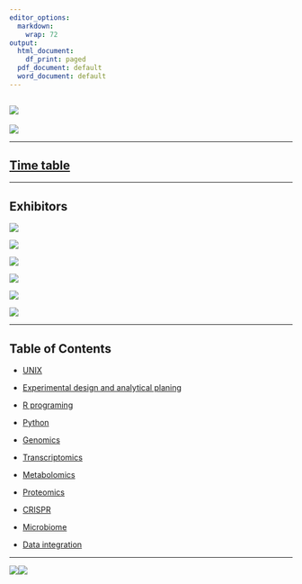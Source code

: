 ```yaml
---
editor_options:
  markdown:
    wrap: 72
output:
  html_document:
    df_print: paged
  pdf_document: default
  word_document: default
---
```


## ![](Page/elements/img/Logo/Logo_Multi-omics_4.png)

![](Page/elements/img/Logo/Logo_Multi-omics_1.png)

------------------------------------------------------------------------

## [Time table](Page/src/Time%20table/Time_table.html)

------------------------------------------------------------------------

## **Exhibitors**

[![](./Page/elements/img/Exhibitors/Gibthai.jpg)](https://www.gibthai.com/)

[![](./Page/elements/img/Exhibitors/Biodesign.jpeg)](https://www.biodesign.co.th/)

[![](./Page/elements/img/Exhibitors/Bruker.png)](https://www.bruker.com/en.html)

[![](./Page/elements/img/Exhibitors/Genomax.png)](https://www.genomaxtech.com)

[![](./Page/elements/img/Exhibitors/WTE.jpeg)](https://worldtechenterprise.com)

[![](./Page/elements/img/Exhibitors/DKSH.png)](https://www.dksh.com/th-en/home)

------------------------------------------------------------------------

## Table of Contents

-   [UNIX](./Page/elements/contents/02%20UNIX%20session/Content/UNIX_Document.html)

-   [Experimental design and analytical planing](./Page/elements/contents/01%20Experimental%20design/Content/HandsOn.html)

-   [R programing](./Page/elements/contents/03%20R%20session/Content/Rdocument.html)

-   [Python](./Page/elements/contents/04%20Python/Content/Content.html)

-   [Genomics](./Page/elements/contents/05%20Genomics/Content/Content.html)

-   [Transcriptomics](./Page/elements/contents/06%20Transcriptomics/Content/RNA.html)

-   [Metabolomics](./Page/elements/contents/07%20Metabolomics/Content/Introduction.html)

-   [Proteomics](./Page/elements/contents/08%20Proteomics/Content/Introduction.html)

-   [CRISPR](./Page/elements/contents/09%20CRISPR/Content/Content.html)

-   [Microbiome](./Page/elements/contents/10%20Microbiome/Content/Microbiome.html)

-   [Data integration](./Page/elements/contents/11%20Data%20integration/Content/Content.html)

------------------------------------------------------------------------

![](Page/elements/img/Logo/Logo_Multi-omics_2.png)![](Page/elements/img/Logo/Logo_Multi-omics_3.png)

